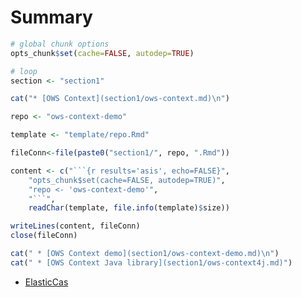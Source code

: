# Summary

```r
# global chunk options
opts_chunk$set(cache=FALSE, autodep=TRUE)
```

```r

# loop
section <- "section1"

cat("* [OWS Context](section1/ows-context.md)\n")

repo <- "ows-context-demo"

template <- "template/repo.Rmd"

fileConn<-file(paste0("section1/", repo, ".Rmd"))

content <- c("```{r results='asis', echo=FALSE}",
	"opts_chunk$set(cache=FALSE, autodep=TRUE)",
	"repo <- 'ows-context-demo'",
	"```",
 	readChar(template, file.info(template)$size)) 

writeLines(content, fileConn)
close(fileConn)

cat(" * [OWS Context demo](section1/ows-context-demo.md)\n")
cat(" * [OWS Context Java library](section1/ows-context4j.md)")
```
* [ElasticCas](elasticCas.md)

